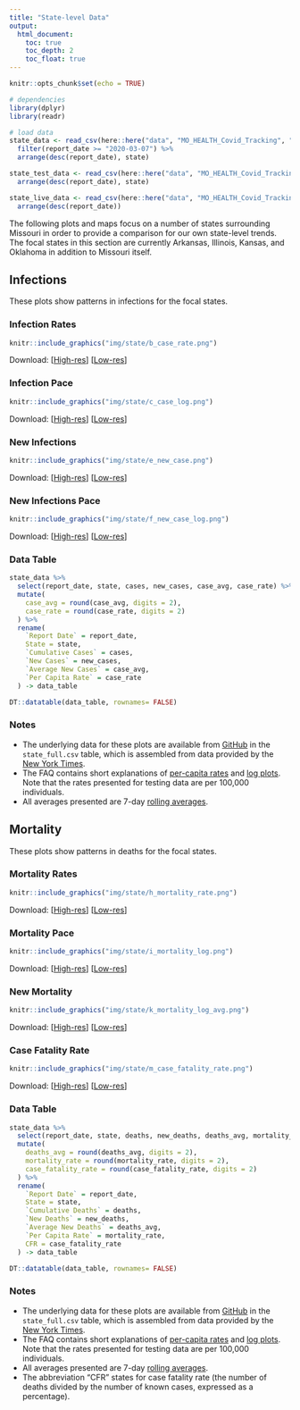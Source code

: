 ```yaml
---
title: "State-level Data"
output: 
  html_document:
    toc: true
    toc_depth: 2
    toc_float: true
---
```


```r
knitr::opts_chunk$set(echo = TRUE)

# dependencies
library(dplyr)
library(readr)

# load data
state_data <- read_csv(here::here("data", "MO_HEALTH_Covid_Tracking", "data", "state", "state_full.csv")) %>%
  filter(report_date >= "2020-03-07") %>%
  arrange(desc(report_date), state)

state_test_data <- read_csv(here::here("data", "MO_HEALTH_Covid_Tracking", "data", "state", "state_testing.csv")) %>%
  arrange(desc(report_date), state)

state_live_data <- read_csv(here::here("data", "MO_HEALTH_Covid_Tracking", "data", "state", "state_live_tests.csv")) %>%
  arrange(desc(report_date))
```

The following plots and maps focus on a number of states surrounding Missouri in order to provide a comparison for our own state-level trends. The focal states in this section are currently Arkansas, Illinois, Kansas, and Oklahoma in addition to Missouri itself.

## Infections {.tabset .tabset-fade .tabset-pills .padtop}
These plots show patterns in infections for the focal states.

### Infection Rates

```r
knitr::include_graphics("img/state/b_case_rate.png")
```

Download: [<a href="https://raw.githubusercontent.com/slu-openGIS/covid_daily_viz/master/results/high_res/state/b_case_rate.png" target="_blank">High-res</a>] [<a href="https://raw.githubusercontent.com/slu-openGIS/covid_daily_viz/master/results/low_res/state/b_case_rate.png" target="_blank">Low-res</a>]

### Infection Pace

```r
knitr::include_graphics("img/state/c_case_log.png")
```

Download: [<a href="https://raw.githubusercontent.com/slu-openGIS/covid_daily_viz/master/results/high_res/state/c_case_log.png" target="_blank">High-res</a>] [<a href="https://raw.githubusercontent.com/slu-openGIS/covid_daily_viz/master/results/low_res/state/c_case_log.png" target="_blank">Low-res</a>]

### New Infections

```r
knitr::include_graphics("img/state/e_new_case.png")
```

Download: [<a href="https://raw.githubusercontent.com/slu-openGIS/covid_daily_viz/master/results/high_res/state/e_new_case.png" target="_blank">High-res</a>] [<a href="https://raw.githubusercontent.com/slu-openGIS/covid_daily_viz/master/results/low_res/state/e_new_case.png" target="_blank">Low-res</a>]

### New Infections Pace

```r
knitr::include_graphics("img/state/f_new_case_log.png")
```

Download: [<a href="https://raw.githubusercontent.com/slu-openGIS/covid_daily_viz/master/results/high_res/state/f_new_case_log.png" target="_blank">High-res</a>] [<a href="https://raw.githubusercontent.com/slu-openGIS/covid_daily_viz/master/results/low_res/state/f_new_case_log.png" target="_blank">Low-res</a>]

### Data Table

```r
state_data %>%
  select(report_date, state, cases, new_cases, case_avg, case_rate) %>%
  mutate(
    case_avg = round(case_avg, digits = 2),
    case_rate = round(case_rate, digits = 2)
  ) %>%
  rename(
    `Report Date` = report_date,
    State = state,
    `Cumulative Cases` = cases,
    `New Cases` = new_cases,
    `Average New Cases` = case_avg,
    `Per Capita Rate` = case_rate
  ) -> data_table

DT::datatable(data_table, rownames= FALSE)
```

### Notes

  * The underlying data for these plots are available from [GitHub](faq.html#How_Do_I_Download_Your_Data) in the `state_full.csv` table, which is assembled from data provided by the [New York Times](faq.html#Where_Do_These_Data_Come_From).
  * The FAQ contains short explanations of [per-capita rates](faq.html#What_are_Per_Capita_Rates) and [log plots](faq.html#What_are_Log_Plots). Note that the rates presented for testing data are per 100,000 individuals.
  * All averages presented are 7-day [rolling averages](faq.html#What_are_Rolling_Averages).

## Mortality {.tabset .tabset-fade .tabset-pills .padtop}
These plots show patterns in deaths for the focal states.

### Mortality Rates

```r
knitr::include_graphics("img/state/h_mortality_rate.png")
```

Download: [<a href="https://raw.githubusercontent.com/slu-openGIS/covid_daily_viz/master/results/high_res/state/h_mortality_rate.png" target="_blank">High-res</a>] [<a href="https://raw.githubusercontent.com/slu-openGIS/covid_daily_viz/master/results/low_res/state/h_mortality_rate.png" target="_blank">Low-res</a>]

### Mortality Pace

```r
knitr::include_graphics("img/state/i_mortality_log.png")
```

Download: [<a href="https://raw.githubusercontent.com/slu-openGIS/covid_daily_viz/master/results/high_res/state/i_mortality_log.png" target="_blank">High-res</a>] [<a href="https://raw.githubusercontent.com/slu-openGIS/covid_daily_viz/master/results/low_res/state/i_mortality_log.png" target="_blank">Low-res</a>]

### New Mortality

```r
knitr::include_graphics("img/state/k_mortality_log_avg.png")
```

Download: [<a href="https://raw.githubusercontent.com/slu-openGIS/covid_daily_viz/master/results/high_res/state/k_mortality_log_avg.png" target="_blank">High-res</a>] [<a href="https://raw.githubusercontent.com/slu-openGIS/covid_daily_viz/master/results/low_res/state/k_mortality_log_avg.png" target="_blank">Low-res</a>]

### Case Fatality Rate

```r
knitr::include_graphics("img/state/m_case_fatality_rate.png")
```

Download: [<a href="https://raw.githubusercontent.com/slu-openGIS/covid_daily_viz/master/results/high_res/state/m_case_fatality_rate.png" target="_blank">High-res</a>] [<a href="https://raw.githubusercontent.com/slu-openGIS/covid_daily_viz/master/results/low_res/state/m_case_fatality_rate.png" target="_blank">Low-res</a>]

### Data Table

```r
state_data %>%
  select(report_date, state, deaths, new_deaths, deaths_avg, mortality_rate, case_fatality_rate) %>%
  mutate(
    deaths_avg = round(deaths_avg, digits = 2),
    mortality_rate = round(mortality_rate, digits = 2),
    case_fatality_rate = round(case_fatality_rate, digits = 2)
  ) %>%
  rename(
    `Report Date` = report_date,
    State = state,
    `Cumulative Deaths` = deaths,
    `New Deaths` = new_deaths,
    `Average New Deaths` = deaths_avg,
    `Per Capita Rate` = mortality_rate,
    CFR = case_fatality_rate
  ) -> data_table

DT::datatable(data_table, rownames= FALSE)
```

### Notes

  * The underlying data for these plots are available from [GitHub](faq.html#How_Do_I_Download_Your_Data) in the `state_full.csv` table, which is assembled from data provided by the [New York Times](faq.html#Where_Do_These_Data_Come_From).
  * The FAQ contains short explanations of [per-capita rates](faq.html#What_are_Per_Capita_Rates) and [log plots](faq.html#What_are_Log_Plots). Note that the rates presented for testing data are per 100,000 individuals.
  * All averages presented are 7-day [rolling averages](faq.html#What_are_Rolling_Averages).
  * The abbreviation "CFR" states for case fatality rate (the number of deaths divided by the number of known cases, expressed as a percentage).
  
